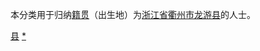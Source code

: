 {{Catnav|頁面分類|各種主題的頁面分類|依中国各省来作的分类|各地中国人|浙江人|衢州人}}
{{Catnav|頁面分類|人物|各國人物|中国人|各地中国人|浙江人|衢州人}}

本分类用于归纳[[籍贯|籍贯]]（出生地）为[[浙江省|浙江省]][[衢州市|衢州市]][[龙游县|龙游县]]的人士。

[[category:衢州人|县]]
[[category:龙游|*]]
